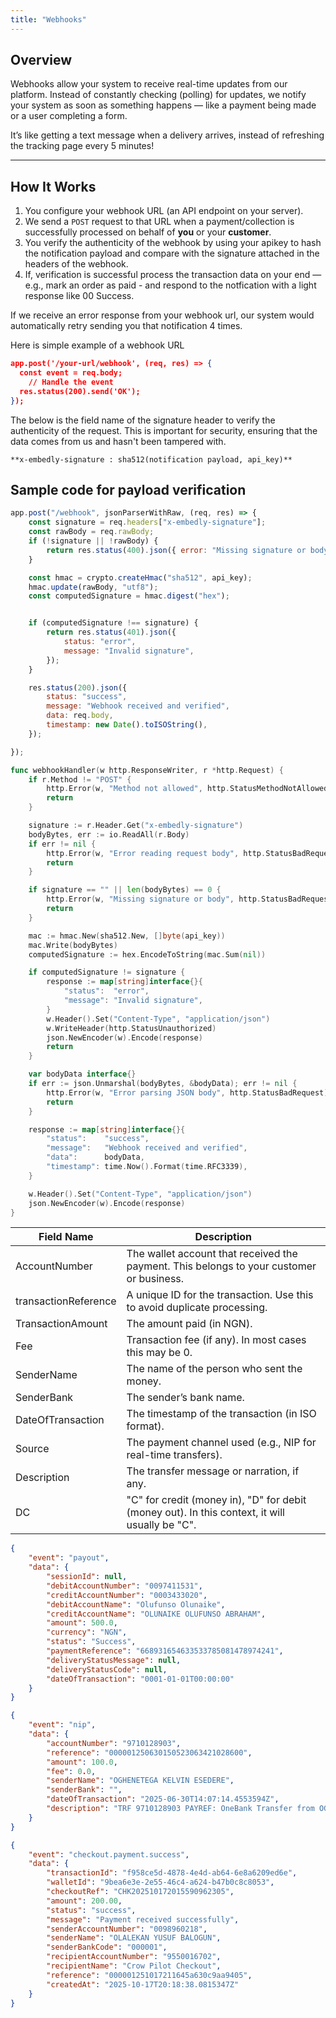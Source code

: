 ```yaml
---
title: "Webhooks"
---
```


## Overview

Webhooks allow your system to receive real-time updates from our platform. Instead of constantly checking (polling) for updates, we notify your system as soon as something happens — like a payment being made or a user completing a form.

It’s like getting a text message when a delivery arrives, instead of refreshing the tracking page every 5 minutes!

---

## How It Works

1. You configure your webhook URL (an API endpoint on your server).
2. We send a `POST` request to that URL when a payment/collection is successfully processed on behalf of **you** or your **customer**.
3. You verify the authenticity of the webhook by using your apikey to hash the notification payload and compare with the signature attached in the headers of the webhook.
4. If, verification is successful process the transaction data on your end — e.g., mark an order as paid - and respond to the notfication with a light response like 00 Success.

<Info>
  If we receive an error response from your webhook url, our system would automatically retry sending you that notification 4 times.
</Info>

Here is simple example of a webhook URL

```json
app.post('/your-url/webhook', (req, res) => {
  const event = req.body;
    // Handle the event
  res.status(200).send('OK');
});
```

<Info>
  The below is the field name of the signature header to verify the authenticity of the request. This is important for security, ensuring that the data comes from us and hasn't been tampered with.

  `**x-embedly-signature : sha512(notification payload, api_key)**`
</Info>

## Sample code for payload verification

<CodeGroup>

```javascript JavaScript
app.post("/webhook", jsonParserWithRaw, (req, res) => {
	const signature = req.headers["x-embedly-signature"];
	const rawBody = req.rawBody; 
	if (!signature || !rawBody) {
		return res.status(400).json({ error: "Missing signature or body" });
	}

    const hmac = crypto.createHmac("sha512", api_key);
    hmac.update(rawBody, "utf8");
    const computedSignature = hmac.digest("hex");


    if (computedSignature !== signature) {
    	return res.status(401).json({
    		status: "error",
    		message: "Invalid signature",
    	});
    }

    res.status(200).json({
    	status: "success",
    	message: "Webhook received and verified",
    	data: req.body,
    	timestamp: new Date().toISOString(),
    });

});
```


```go Go
func webhookHandler(w http.ResponseWriter, r *http.Request) {
	if r.Method != "POST" {
		http.Error(w, "Method not allowed", http.StatusMethodNotAllowed)
		return
	}

	signature := r.Header.Get("x-embedly-signature")
	bodyBytes, err := io.ReadAll(r.Body)
	if err != nil {
		http.Error(w, "Error reading request body", http.StatusBadRequest)
		return
	}

	if signature == "" || len(bodyBytes) == 0 {
		http.Error(w, "Missing signature or body", http.StatusBadRequest)
		return
	}

	mac := hmac.New(sha512.New, []byte(api_key))
	mac.Write(bodyBytes)
	computedSignature := hex.EncodeToString(mac.Sum(nil))

	if computedSignature != signature {
		response := map[string]interface{}{
			"status":  "error",
			"message": "Invalid signature",
		}
		w.Header().Set("Content-Type", "application/json")
		w.WriteHeader(http.StatusUnauthorized)
		json.NewEncoder(w).Encode(response)
		return
	}

	var bodyData interface{}
	if err := json.Unmarshal(bodyBytes, &bodyData); err != nil {
		http.Error(w, "Error parsing JSON body", http.StatusBadRequest)
		return
	}

	response := map[string]interface{}{
		"status":    "success",
		"message":   "Webhook received and verified",
		"data":      bodyData,
		"timestamp": time.Now().Format(time.RFC3339),
	}

	w.Header().Set("Content-Type", "application/json")
	json.NewEncoder(w).Encode(response)
}
```

</CodeGroup>

| Field Name           | Description                                                                                    |
| -------------------- | ---------------------------------------------------------------------------------------------- |
| AccountNumber        | The wallet account that received the payment. This belongs to your customer or business.       |
| transactionReference | A unique ID for the transaction. Use this to avoid duplicate processing.                       |
| TransactionAmount    | The amount paid (in NGN).                                                                      |
| Fee                  | Transaction fee (if any). In most cases this may be 0.                                         |
| SenderName           | The name of the person who sent the money.                                                     |
| SenderBank           | The sender’s bank name.                                                                        |
| DateOfTransaction    | The timestamp of the transaction (in ISO format).                                              |
| Source               | The payment channel used (e.g., NIP for real-time transfers).                                  |
| Description          | The transfer message or narration, if any.                                                     |
| DC                   | "C" for credit (money in), "D" for debit (money out). In this context, it will usually be "C". |

<RequestExample>

```json Payout
{
	"event": "payout",
	"data": {
		"sessionId": null,
		"debitAccountNumber": "0097411531",
		"creditAccountNumber": "0003433020",
		"debitAccountName": "Olufunso Olunaike",
		"creditAccountName": "OLUNAIKE OLUFUNSO ABRAHAM",
		"amount": 500.0,
		"currency": "NGN",
		"status": "Success",
		"paymentReference": "668931654633533785081478974241",
		"deliveryStatusMessage": null,
		"deliveryStatusCode": null,
		"dateOfTransaction": "0001-01-01T00:00:00"
	}
}
```


```json Inflow
{
	"event": "nip",
	"data": {
		"accountNumber": "9710128903",
		"reference": "000001250630150523063421028600",
		"amount": 100.0,
		"fee": 0.0,
		"senderName": "OGHENETEGA KELVIN ESEDERE",
		"senderBank": "",
		"dateOfTransaction": "2025-06-30T14:07:14.4553594Z",
		"description": "TRF 9710128903 PAYREF: OneBank Transfer from OGHENETEGA KELVIN ESEDERE to Neosmart Consulting/Onajite Esedere"
	}
}
```


```json Checkout Success
{
    "event": "checkout.payment.success",
    "data": {
        "transactionId": "f958ce5d-4878-4e4d-ab64-6e8a6209ed6e",
        "walletId": "9bea6e3e-2e55-46c4-a624-b47b0c8c8053",
        "checkoutRef": "CHK202510172015590962305",
        "amount": 200.00,
        "status": "success",
        "message": "Payment received successfully",
        "senderAccountNumber": "0098960218",
        "senderName": "OLALEKAN YUSUF BALOGUN",
        "senderBankCode": "000001",
        "recipientAccountNumber": "9550016702",
        "recipientName": "Crow Pilot Checkout",
        "reference": "000001251017211645a630c9aa9405",
        "createdAt": "2025-10-17T20:18:38.0815347Z"
    }
}
```

</RequestExample>